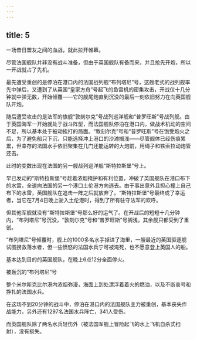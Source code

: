 ```yaml
---
---
---
```

title: 5
---



一场昔日盟友之间的血战，就此拉开帷幕。

尽管法国舰队并非没有战斗准备，但由于英国舰队有备而来，并且抢先开炮，所以一开战就占了先机。

最先遭受重创的是停泊在港口内的法国战列舰“布列塔尼”号，这艘老式的战列舰率先中弹后，又遭到了从英国“皇家方舟”号起飞的鱼雷机的密集攻击，开战仅十几分钟就中弹无数，开始倾覆——它的舰尾炮直到沉没的最后一刻依旧努力在向英国舰队开炮。

随后遭受攻击的是法军的旗舰“敦刻尔克”号战列巡洋舰和“普罗旺斯”号战列舰。由于英国海军一开始就处于战斗阵型，而法国舰队停泊在港口内，做战术机动的空间不足，所以基本处于被动挨打的局面。“敦刻尔克”号和“普罗旺斯”号在饱受炮火之后，为了避免船只下沉，只能选择冲上港口的沙滩搁浅——尽管舰体已经伤痕累累，但幸存的法国水手依旧聚集在几门还能运转的大炮前，用绳子和铁索拉动炮管还击。

此时的变数出现在法国的另一艘战列巡洋舰“斯特拉斯堡”号上。

早已发动的“斯特拉斯堡”号趁着浓烟掩护和有利位置，冲破了英国舰队在港口布下的水雷，全速向法国的另一个港口土伦港方向逃去。由于事出意外且担心撞上自己布下的水雷，英国舰队在追击一阵之后就放弃了。“斯特拉斯堡”号最终成了幸运者，当它在7月4日晚上驶入土伦港时，得到了所有驻守法军的欢呼。

但其他军舰就没有“斯特拉斯堡”号那么好的运气了。在开战后的短短十几分钟内，“布列塔尼”号沉没，“敦刻尔克”号和“普罗旺斯”号搁浅，其余舰只都受到了重创。

“布列塔尼”号倾覆时，舰上的1000多名水手掉进了海里，一艘最近的英国驱逐舰试图捞救落水者，但一些愤怒的法国水兵宁可被淹死，也不愿意登上英国人的船。

基本达到目的的英国舰队，在晚上6点12分全面停火。

被轰沉的“布列塔尼”号



整个米尔斯克比尔港内浓烟弥漫，海面上到处漂浮着着火的燃油，以及不断哀号和挣扎的法国水兵。

在这场不到20分钟的战斗中，停泊在港口内的法国舰队主力被重创，基本丧失作战能力，另外还有1297名法国水兵阵亡，341人受伤。

而英国舰队除了两名水兵轻伤外（被法国军舰上冒险起飞的水上飞机自杀式扫射），没有损失。